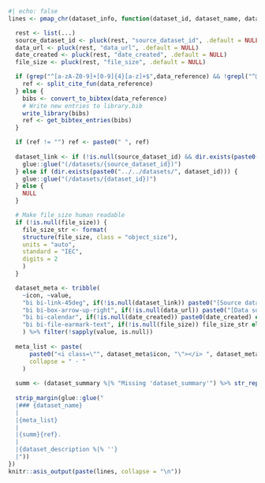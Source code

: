 ```r
#| echo: false
lines <- pmap_chr(dataset_info, function(dataset_id, dataset_name, dataset_summary, dataset_description, data_reference, ...) {

  rest <- list(...)
  source_dataset_id <- pluck(rest, "source_dataset_id", .default = NULL)
  data_url <- pluck(rest, "data_url", .default = NULL)
  date_created <- pluck(rest, "date_created", .default = NULL)
  file_size <- pluck(rest, "file_size", .default = NULL)

  if (grep("^[a-zA-Z0-9]+[0-9]{4}[a-z]+$",data_reference) && !grepl("^@",data_reference)) {
    ref <- split_cite_fun(data_reference)
  } else {
    bibs <- convert_to_bibtex(data_reference)
    # Write new entries to library.bib
    write_library(bibs)
    ref <- get_bibtex_entries(bibs)
  }

  if (ref != "") ref <- paste0(" ", ref)
  
  dataset_link <- if (!is.null(source_dataset_id) && dir.exists(paste0("../../datasets/", source_dataset_id))) {
    glue::glue("(/datasets/{source_dataset_id})")
  } else if (dir.exists(paste0("../../datasets/", dataset_id))) {
    glue::glue("(/datasets/{dataset_id})")
  } else {
    NULL
  }

  # Make file_size human readable
  if (!is.null(file_size)) {
    file_size_str <- format(
    structure(file_size, class = "object_size"),
    units = "auto",
    standard = "IEC",
    digits = 2
    )
  }

  dataset_meta <- tribble(
    ~icon, ~value,
    "bi bi-link-45deg", if(!is.null(dataset_link)) paste0("[Source dataset](", dataset_link, ")") else NULL,
    "bi bi-box-arrow-up-right", if(!is.null(data_url)) paste0("[Data source](", data_url, ")") else NULL,
    "bi bi-calendar", if(!is.null(date_created)) paste0(date_created) else NULL,
    "bi bi-file-earmark-text", if(!is.null(file_size)) file_size_str else NULL,
    ) %>% filter(!sapply(value, is.null))
  
  meta_list <- paste(
      paste0("<i class=\"", dataset_meta$icon, "\"></i> ", dataset_meta$value),
      collapse = " · "
    )
  
  summ <- (dataset_summary %|% "Missing 'dataset_summary'") %>% str_replace_all("\\n", " ") %>% str_replace_all("\\. *$", "")
  
  strip_margin(glue::glue("
  |### {dataset_name}
  |
  |{meta_list}
  |
  |{summ}{ref}.
  |
  |{dataset_description %|% ''}
  |"))
})
knitr::asis_output(paste(lines, collapse = "\n"))
```